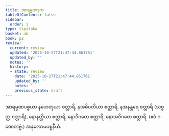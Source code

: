 ```yaml
---
title: အာရမ္မဏဒုက
tableOfContents: false
sidebar:
  order: 1
type: tipitaka
basket: ab
book: p2
review:
  current: review
  updated: '2025-10-27T21:47:44.861761'
  updated_by: ''
  notes: ''
  history:
  - state: review
    date: '2025-10-27T21:47:44.861761'
    updated_by: ''
    notes: ''
    previous_state: draft
---
```



<ReviewStatus review={frontmatter.review} showDetails={true} />

<HypothesisAnnotation frontmatter={frontmatter} />

<DynamicBreadcrumb />

<Division number="200" book="p2" e="ch" v="38" p="85">

<Paragraph number="540" book="p2">
အာရမ္မဏပစ္စယာ နဟေတုယာ စတ္တာရိ, နအဓိပတိယာ စတ္တာရိ, နအနန္တရေ စတ္တာရိ (သဗ္ဗတ္ထ စတ္တာရိ), နောနတ္ထိယာ စတ္တာရိ, နောဝိဂတေ စတ္တာရိ, နောအဝိဂတေ စတ္တာရိ. (ဧဝံ ဂဏေတဗ္ဗံ.)

</Paragraph>
</Division>

<Paragraph number="541" type="center" book="p2">
အနုလောမပစ္စနီယံ.
</Paragraph>